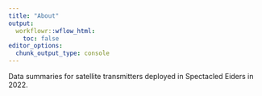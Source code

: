 ```yaml
---
title: "About"
output:
  workflowr::wflow_html:
    toc: false
editor_options:
  chunk_output_type: console
---
```


Data summaries for satellite transmitters deployed in Spectacled Eiders in 2022.
